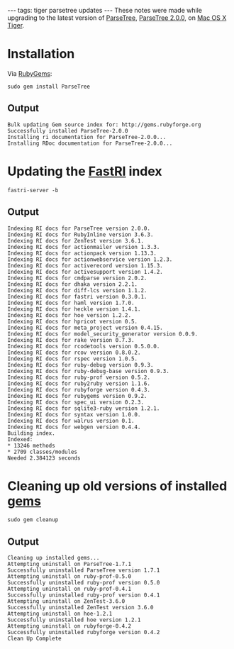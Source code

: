 ---
tags: tiger parsetree updates
---
These notes were made while upgrading to the latest version of [[ParseTree]], [[ParseTree 2.0.0]], on [[Mac OS X]] [[Tiger]].

= Installation =

Via [[RubyGems]]:

<pre>sudo gem install ParseTree</pre>

== Output ==

<pre>Bulk updating Gem source index for: http://gems.rubyforge.org
Successfully installed ParseTree-2.0.0
Installing ri documentation for ParseTree-2.0.0...
Installing RDoc documentation for ParseTree-2.0.0...</pre>

= Updating the [[FastRI]] index =

<pre>fastri-server -b</pre>

== Output ==

<pre>Indexing RI docs for ParseTree version 2.0.0.
Indexing RI docs for RubyInline version 3.6.3.
Indexing RI docs for ZenTest version 3.6.1.
Indexing RI docs for actionmailer version 1.3.3.
Indexing RI docs for actionpack version 1.13.3.
Indexing RI docs for actionwebservice version 1.2.3.
Indexing RI docs for activerecord version 1.15.3.
Indexing RI docs for activesupport version 1.4.2.
Indexing RI docs for cmdparse version 2.0.2.
Indexing RI docs for dhaka version 2.2.1.
Indexing RI docs for diff-lcs version 1.1.2.
Indexing RI docs for fastri version 0.3.0.1.
Indexing RI docs for haml version 1.7.0.
Indexing RI docs for heckle version 1.4.1.
Indexing RI docs for hoe version 1.2.2.
Indexing RI docs for hpricot version 0.5.
Indexing RI docs for meta_project version 0.4.15.
Indexing RI docs for model_security_generator version 0.0.9.
Indexing RI docs for rake version 0.7.3.
Indexing RI docs for rcodetools version 0.5.0.0.
Indexing RI docs for rcov version 0.8.0.2.
Indexing RI docs for rspec version 1.0.5.
Indexing RI docs for ruby-debug version 0.9.3.
Indexing RI docs for ruby-debug-base version 0.9.3.
Indexing RI docs for ruby-prof version 0.5.2.
Indexing RI docs for ruby2ruby version 1.1.6.
Indexing RI docs for rubyforge version 0.4.3.
Indexing RI docs for rubygems version 0.9.2.
Indexing RI docs for spec_ui version 0.2.3.
Indexing RI docs for sqlite3-ruby version 1.2.1.
Indexing RI docs for syntax version 1.0.0.
Indexing RI docs for walrus version 0.1.
Indexing RI docs for webgen version 0.4.4.
Building index.
Indexed:
* 13246 methods
* 2709 classes/modules
Needed 2.384123 seconds</pre>

= Cleaning up old versions of installed [[gems]] =

<pre>sudo gem cleanup</pre>

== Output ==

<pre>Cleaning up installed gems...
Attempting uninstall on ParseTree-1.7.1
Successfully uninstalled ParseTree version 1.7.1
Attempting uninstall on ruby-prof-0.5.0
Successfully uninstalled ruby-prof version 0.5.0
Attempting uninstall on ruby-prof-0.4.1
Successfully uninstalled ruby-prof version 0.4.1
Attempting uninstall on ZenTest-3.6.0
Successfully uninstalled ZenTest version 3.6.0
Attempting uninstall on hoe-1.2.1
Successfully uninstalled hoe version 1.2.1
Attempting uninstall on rubyforge-0.4.2
Successfully uninstalled rubyforge version 0.4.2
Clean Up Complete</pre>
